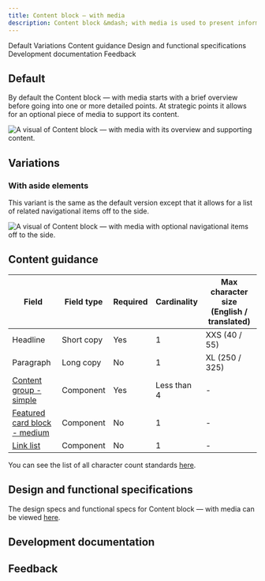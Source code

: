```yaml
---
title: Content block – with media
description: Content block &mdash; with media is used to present information with images in a group setting.
---
```



<ComponentDescription name="Content block — with media" type="layout" />

<AnchorLinks>

<AnchorLink>Default</AnchorLink>
<AnchorLink>Variations</AnchorLink>
<AnchorLink>Content guidance</AnchorLink>
<AnchorLink>Design and functional specifications</AnchorLink>
<AnchorLink>Development documentation</AnchorLink>
<AnchorLink>Feedback</AnchorLink>

</AnchorLinks>

## Default

By default the Content block &mdash; with media starts with a brief overview before going into one or more detailed points. At strategic points it allows for an optional piece of media to support its content.

![A visual of Content block — with media with its overview and supporting content.](../../images/pattern/content-block-media/content-block-with-media.jpg)

## Variations

### With aside elements

This variant is the same as the default version except that it allows for a list of related navigational items off to the side.

![A visual of Content block — with media with optional navigational items off to the side.](../../images/pattern/content-block-media/content-block-with-media-with-aside-elements.jpg)

## Content guidance

| Field | Field type | Required | Cardinality | Max character size (English / translated) |
| -------- | --------- | ---------- | ---------- | ----------|
| Headline | Short copy | Yes   | 1 | XXS (40 / 55)|
| Paragraph  | Long copy | No | 1 | XL (250 / 325)   |
| [Content group - simple](https://www.ibm.com/standards/web/carbon-for-ibm-dotcom/components/content-group-simple) | Component | Yes | Less than 4 | - |
| [Featured card block - medium](https://www.ibm.com/standards/web/carbon-for-ibm-dotcom/components/feature-card-block#feature-card-block-medium) | Component | No | 1 | - |
| [Link list](https://www.ibm.com/standards/web/carbon-for-ibm-dotcom/components/link-list) | Component | No | 1 | - |

You can see the list of all character count standards <a href="https://github.com/carbon-design-system/carbon-for-ibm-dotcom-website/wiki/Character-count-standards" target="_blank" rel="noreferrer">here</a>.

## Design and functional specifications

The design specs and functional specs for Content block &mdash; with media can be viewed <a href="https://ibm.box.com/s/9cu22l7vs1dpjy8g8yi3mtoswazqgq2r" target="_blank" rel="noreferrer">here</a>.

## Development documentation

<ComponentStatus name="Content block — with media" type="layout" />

## Feedback

<ComponentFeedback />

